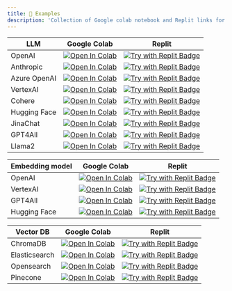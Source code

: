 ```yaml
---
title: 🔎 Examples
description: 'Collection of Google colab notebook and Replit links for users'
---
```


| LLM          | Google Colab                                                                                                                                                                            | Replit                                                                                                                        |
| ------------ | --------------------------------------------------------------------------------------------------------------------------------------------------------------------------------------- | ----------------------------------------------------------------------------------------------------------------------------- |
| OpenAI       | [![Open In Colab](https://colab.research.google.com/assets/colab-badge.svg)](https://colab.research.google.com/github/embedchain/embedchain/blob/main/notebooks/openai.ipynb)           | [![Try with Replit Badge](https://replit.com/badge?caption=Try%20with%20Replit&variant=small)](https://replit.com/@taranjeetio/openai)      |
| Anthropic    | [![Open In Colab](https://colab.research.google.com/assets/colab-badge.svg)](https://colab.research.google.com/github/embedchain/embedchain/blob/main/notebooks/anthropic.ipynb)        | [![Try with Replit Badge](https://replit.com/badge?caption=Try%20with%20Replit&variant=small)](https://replit.com/@taranjeetio/anthropic)   |
| Azure OpenAI | [![Open In Colab](https://colab.research.google.com/assets/colab-badge.svg)](https://colab.research.google.com/github/embedchain/embedchain/blob/main/notebooks/azure-openai.ipynb)     | [![Try with Replit Badge](https://replit.com/badge?caption=Try%20with%20Replit&variant=small)](https://replit.com/@taranjeetio/azureopenai) |
| VertexAI     | [![Open In Colab](https://colab.research.google.com/assets/colab-badge.svg)](https://colab.research.google.com/github/embedchain/embedchain/blob/main/notebooks/vertex_ai.ipynb)        | [![Try with Replit Badge](https://replit.com/badge?caption=Try%20with%20Replit&variant=small)](https://replit.com/@taranjeetio/vertexai)    |
| Cohere       | [![Open In Colab](https://colab.research.google.com/assets/colab-badge.svg)](https://colab.research.google.com/github/embedchain/embedchain/blob/main/notebooks/cohere.ipynb)           | [![Try with Replit Badge](https://replit.com/badge?caption=Try%20with%20Replit&variant=small)](https://replit.com/@taranjeetio/cohere)      |
| Hugging Face | [![Open In Colab](https://colab.research.google.com/assets/colab-badge.svg)](https://colab.research.google.com/github/embedchain/embedchain/blob/main/notebooks/hugging_face_hub.ipynb) | [![Try with Replit Badge](https://replit.com/badge?caption=Try%20with%20Replit&variant=small)](https://replit.com/@taranjeetio/huggingface) |
| JinaChat     | [![Open In Colab](https://colab.research.google.com/assets/colab-badge.svg)](https://colab.research.google.com/github/embedchain/embedchain/blob/main/notebooks/jina.ipynb)             | [![Try with Replit Badge](https://replit.com/badge?caption=Try%20with%20Replit&variant=small)](https://replit.com/@taranjeetio/jina)        |
| GPT4All      | [![Open In Colab](https://colab.research.google.com/assets/colab-badge.svg)](https://colab.research.google.com/github/embedchain/embedchain/blob/main/notebooks/gpt4all.ipynb)          | [![Try with Replit Badge](https://replit.com/badge?caption=Try%20with%20Replit&variant=small)](https://replit.com/@taranjeetio/gpt4all)     |
| Llama2       | [![Open In Colab](https://colab.research.google.com/assets/colab-badge.svg)](https://colab.research.google.com/github/embedchain/embedchain/blob/main/notebooks/llama2.ipynb)           | [![Try with Replit Badge](https://replit.com/badge?caption=Try%20with%20Replit&variant=small)](https://replit.com/@taranjeetio/llama2)      |

| Embedding model     | Google Colab                                                                                                                                                                            | Replit                                                                                                                        |
| ------------ | --------------------------------------------------------------------------------------------------------------------------------------------------------------------------------------- | ----------------------------------------------------------------------------------------------------------------------------- |
| OpenAI       | [![Open In Colab](https://colab.research.google.com/assets/colab-badge.svg)](https://colab.research.google.com/github/embedchain/embedchain/blob/main/notebooks/openai.ipynb)           | [![Try with Replit Badge](https://replit.com/badge?caption=Try%20with%20Replit&variant=small)](https://replit.com/@taranjeetio/openai)      |
| VertexAI     | [![Open In Colab](https://colab.research.google.com/assets/colab-badge.svg)](https://colab.research.google.com/github/embedchain/embedchain/blob/main/notebooks/vertex_ai.ipynb)        | [![Try with Replit Badge](https://replit.com/badge?caption=Try%20with%20Replit&variant=small)](https://replit.com/@taranjeetio/vertexai)    |
| GPT4All      | [![Open In Colab](https://colab.research.google.com/assets/colab-badge.svg)](https://colab.research.google.com/github/embedchain/embedchain/blob/main/notebooks/gpt4all.ipynb)          | [![Try with Replit Badge](https://replit.com/badge?caption=Try%20with%20Replit&variant=small)](https://replit.com/@taranjeetio/gpt4all)     |
| Hugging Face | [![Open In Colab](https://colab.research.google.com/assets/colab-badge.svg)](https://colab.research.google.com/github/embedchain/embedchain/blob/main/notebooks/hugging_face_hub.ipynb) | [![Try with Replit Badge](https://replit.com/badge?caption=Try%20with%20Replit&variant=small)](https://replit.com/@taranjeetio/huggingface) |

| Vector DB     | Google Colab                                                                                                                                                                         | Replit                                                                                                                          |
| ------------- | ------------------------------------------------------------------------------------------------------------------------------------------------------------------------------------ | ------------------------------------------------------------------------------------------------------------------------------- |
| ChromaDB      | [![Open In Colab](https://colab.research.google.com/assets/colab-badge.svg)](https://colab.research.google.com/github/embedchain/embedchain/blob/main/notebooks/chromadb.ipynb)      | [![Try with Replit Badge](https://replit.com/badge?caption=Try%20with%20Replit&variant=small)](https://replit.com/@taranjeetio/chromadb)      |
| Elasticsearch | [![Open In Colab](https://colab.research.google.com/assets/colab-badge.svg)](https://colab.research.google.com/github/embedchain/embedchain/blob/main/notebooks/elasticsearch.ipynb) | [![Try with Replit Badge](https://replit.com/badge?caption=Try%20with%20Replit&variant=small)](https://replit.com/@taranjeetio/elasticsearch) |
| Opensearch    | [![Open In Colab](https://colab.research.google.com/assets/colab-badge.svg)](https://colab.research.google.com/github/embedchain/embedchain/blob/main/notebooks/opensearch.ipynb)    | [![Try with Replit Badge](https://replit.com/badge?caption=Try%20with%20Replit&variant=small)](https://replit.com/@taranjeetio/opensearch)    |
| Pinecone      | [![Open In Colab](https://colab.research.google.com/assets/colab-badge.svg)](https://colab.research.google.com/github/embedchain/embedchain/blob/main/notebooks/pinecone.ipynb)      | [![Try with Replit Badge](https://replit.com/badge?caption=Try%20with%20Replit&variant=small)](https://replit.com/@taranjeetio/pinecone)      |
